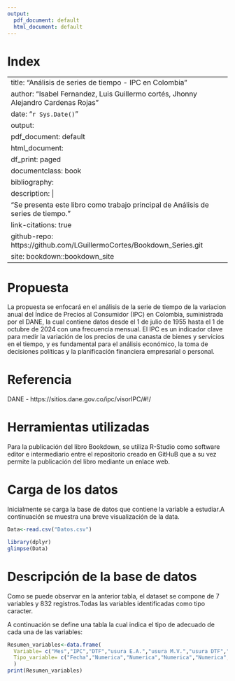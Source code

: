 ```yaml
---
output:
  pdf_document: default
  html_document: default
---
```


# Index

--- 
title: "Análisis de series de tiempo - IPC en Colombia"
author: "Isabel Fernandez, Luis Guillermo cortés, Jhonny Alejandro Cardenas Rojas"
date: "`r Sys.Date()`"
output:
  pdf_document: default
  html_document:
    df_print: paged
documentclass: book
bibliography:
description: |
  "Se presenta este libro como trabajo principal de Análisis de series de tiempo."
link-citations: true
github-repo: https://github.com/LGuillermoCortes/Bookdown_Series.git
site: bookdown::bookdown_site
---

# **Propuesta**

La propuesta se enfocará en el análisis de la serie de tiempo de la variacion anual del Índice de Precios al Consumidor (IPC) en Colombia, suministrada por el DANE, la cual contiene datos desde el 1 de julio de 1955 hasta el 1 de octubre de 2024 con una frecuencia mensual. El IPC es un indicador clave para medir la variación de los precios de una canasta de bienes y servicios en el tiempo, y es fundamental para el análisis económico, la toma de decisiones políticas y la planificación financiera empresarial o personal.

# **Referencia**

DANE -  https://sitios.dane.gov.co/ipc/visorIPC/#!/

# **Herramientas utilizadas**

Para la publicación del libro Bookdown, se utiliza R-Studio como software editor e intermediario entre el repositorio creado en GitHuB que a su vez permite la publicación del libro mediante un enlace web.

# **Carga de los datos**

Inicialmente se carga la base de datos que contiene la variable a estudiar.A continuación se muestra una breve visualización de la data.

```r
Data<-read.csv("Datos.csv")
```

```r
library(dplyr)
glimpse(Data)
```
# **Descripción de la base de datos**

Como se puede observar en la anterior tabla, el dataset se compone de 7 variables y 832 registros.Todas las variables  identificadas como tipo caracter. 

A continuación se define una tabla la cual indica el tipo de adecuado de cada una de las variables:

```r
Resumen_variables<-data.frame(
  Variable= c("Mes","IPC","DTF","usura E.A.","usura M.V.","usura DTF","usura IPC"),
  Tipo_variable= c("Fecha","Numerica","Numerica","Numerica","Numerica","Numerica","Numerica")
  )
print(Resumen_variables)
```
